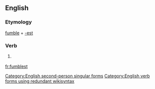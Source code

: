 ==English==

===Etymology===
[[fumble]] + [[-est]]

===Verb===
{{en-verb form}}

# {{context|archaic|lang=en}} {{form of|Second-person singular simple present form|fumble|lang=en}}

[[Category:English second-person singular forms]]
[[Category:English verb forms using redundant wikisyntax]]

[[fr:fumblest]]